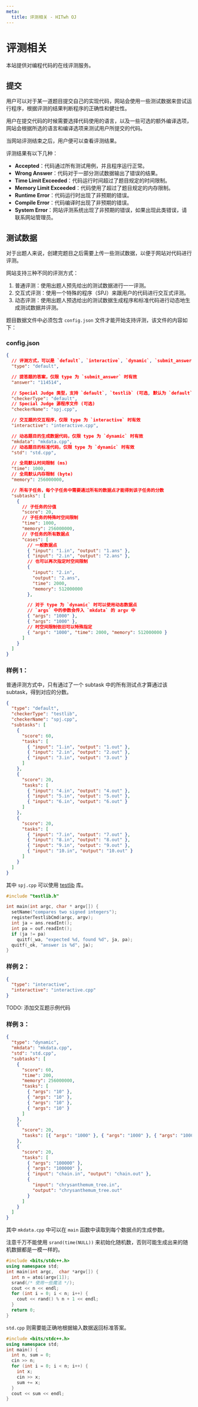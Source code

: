 ```yaml
---
meta:
  title: 评测相关 - HITwh OJ
---
```


# 评测相关

本站提供对编程代码的在线评测服务。

## 提交

用户可以对于某一道题目提交自己的实现代码，网站会使用一些测试数据来尝试运行程序，根据评测的结果判断程序的正确性和健壮性。

用户在提交代码的时候需要选择代码使用的语言，以及一些可选的额外编译选项，网站会根据所选的语言和编译选项来测试用户所提交的代码。

当网站评测结束之后，用户便可以查看评测结果。

评测结果有以下几种：

- **Accepted**：代码通过所有测试用例，并且程序运行正常。
- **Wrong Answer**：代码对于一部分测试数据输出了错误的结果。
- **Time Limit Exceeded**：代码运行时间超过了题目规定的时间限制。
- **Memory Limit Exceeded**：代码使用了超过了题目规定的内存限制。
- **Runtime Error**：代码运行时出现了非预期的错误。
- **Compile Error**：代码编译时出现了非预期的错误。
- **System Error**：网站评测系统出现了非预期的错误，如果出现此类错误，请联系网站管理员。

## 测试数据

对于出题人来说，创建完题目之后需要上传一些测试数据，以便于网站对代码进行评测。

网站支持三种不同的评测方式：

1. 普通评测：使用出题人预先给出的测试数据进行一一评测。
2. 交互式评测：使用一个特殊的程序（SPJ）来跟用户的代码进行交互式评测。
3. 动态评测：使用出题人预选给出的测试数据生成程序和标准代码进行动态地生成测试数据并评测。

题目数据文件中必须包含 `config.json` 文件才能开始支持评测，该文件的内容如下：

### config.json

```json
{
  // 评测方式，可以是 `default`, `interactive`, `dynamic`, `submit_answer` 中的一种。
  "type": "default",

  // 提答题的答案，仅限 type 为 `submit_answer` 时有效
  "answer": "114514",

  // Special Judge 类型，支持 `default`, `testlib` (可选, 默认为 `default`)
  "checkerType": "default",
  // Special Judge 源程序文件 (可选)
  "checkerName": "spj.cpp",

  // 交互题的交互程序，仅限 type 为 `interactive` 时有效
  "interactive": "interactive.cpp",

  // 动态题目的生成数据代码，仅限 type 为 `dynamic` 时有效
  "mkdata": "mkdata.cpp",
  // 动态题目的标准代码，仅限 type 为 `dynamic` 时有效
  "std": "std.cpp",

  // 全局默认时间限制 (ms)
  "time": 1000,
  // 全局默认内存限制 (byte)
  "memory": 256000000,

  // 所有子任务，每个子任务中需要通过所有的数据点才能得到该子任务的分数
  "subtasks": [
    {
      // 子任务的分值
      "score": 20,
      // 子任务的特殊时空间限制
      "time": 1000,
      "memory": 256000000,
      // 子任务的所有数据点
      "cases": [
        // 一般数据点
        { "input": "1.in", "output": "1.ans" },
        { "input": "2.in", "output": "2.ans" },
        // 也可以再次指定时空间限制
        {
          "input": "2.in",
          "output": "2.ans",
          "time": 2000,
          "memory": 512000000
        },

        // 对于 type 为 `dynamic` 时可以使用动态数据点
        // `args` 中的参数会传入 `mkdata` 的 argv 中
        { "args": "1000" },
        { "args": "1000" },
        // 时空间限制依旧可以特殊指定
        { "args": "1000", "time": 2000, "memory": 512000000 }
      ]
    }
  ]
}
```

### 样例 1：

普通评测方式中，只有通过了一个 subtask 中的所有测试点才算通过该 subtask，得到对应的分数。

```json
{
  "type": "default",
  "checkerType": "testlib",
  "checkerName": "spj.cpp",
  "subtasks": [
    {
      "score": 60,
      "tasks": [
        { "input": "1.in", "output": "1.out" },
        { "input": "2.in", "output": "2.out" },
        { "input": "3.in", "output": "3.out" }
      ]
    },
    {
      "score": 20,
      "tasks": [
        { "input": "4.in", "output": "4.out" },
        { "input": "5.in", "output": "5.out" },
        { "input": "6.in", "output": "6.out" }
      ]
    },
    {
      "score": 20,
      "tasks": [
        { "input": "7.in", "output": "7.out" },
        { "input": "8.in", "output": "8.out" },
        { "input": "9.in", "output": "9.out" },
        { "input": "10.in", "output": "10.out" }
      ]
    }
  ]
}
```

其中 `spj.cpp` 可以使用 [testlib](https://github.com/MikeMirzayanov/testlib) 库。

```cpp
#include "testlib.h"

int main(int argc, char * argv[]) {
  setName("compares two signed integers");
  registerTestlibCmd(argc, argv);
  int ja = ans.readInt();
  int pa = ouf.readInt();
  if (ja != pa)
    quitf(_wa, "expected %d, found %d", ja, pa);
  quitf(_ok, "answer is %d", ja);
}
```

### 样例 2：

```json
{
  "type": "interactive",
  "interactive": "interactive.cpp"
}
```

TODO: 添加交互题示例代码

### 样例 3：

```json
{
  "type": "dynamic",
  "mkdata": "mkdata.cpp",
  "std": "std.cpp",
  "subtasks": [
    {
      "score": 60,
      "time": 200,
      "memory": 256000000,
      "tasks": [
        { "args": "10" },
        { "args": "10" },
        { "args": "10" },
        { "args": "10" }
      ]
    },
    {
      "score": 20,
      "tasks": [{ "args": "1000" }, { "args": "1000" }, { "args": "1000" }]
    },
    {
      "score": 20,
      "tasks": [
        { "args": "100000" },
        { "args": "100000" },
        { "input": "chain.in", "output": "chain.out" },
        {
          "input": "chrysanthemum_tree.in",
          "output": "chrysanthemum_tree.out"
        }
      ]
    }
  ]
}
```

其中 `mkdata.cpp` 中可以在 `main` 函数中读取到每个数据点的生成参数。

注意千万不能使用 `srand(time(NULL))` 来初始化随机数，否则可能生成出来的随机数据都是一模一样的。

```cpp
#include <bits/stdc++.h>
using namespace std;
int main(int argc,  char *argv[]) {
  int n = atoi(argv[1]);
  srand(/* 使用一些魔法 */);
  cout << n << endl;
  for (int i = 0; i < n; i++) {
    cout << rand() % n + 1 << endl;
  }
  return 0;
}
```

`std.cpp` 则需要能正确地根据输入数据返回标准答案。

```cpp
#include <bits/stdc++.h>
using namespace std;
int main() {
  int n, sum = 0;
  cin >> n;
  for (int i = 0; i < n; i++) {
    int x;
    cin >> x;
    sum += x;
  }
  cout << sum << endl;
}
```

